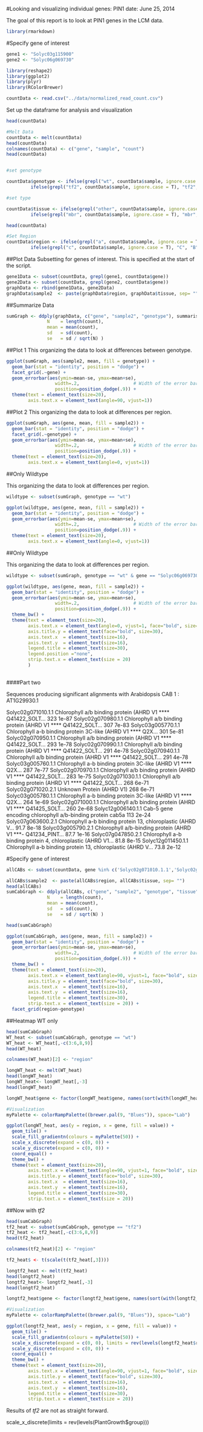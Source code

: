 #Looking and visualizing individual genes: PIN1
date: June 25, 2014

The goal of this report is to look at PIN1 genes in the LCM data.

```r
library(rmarkdown)

```
#Specify gene of interest
```r
gene1 <- "Solyc03g115900"
gene2 <- "Solyc06g069730"
```

```r
library(reshape2)
library(ggplot2)
library(plyr)
library(RColorBrewer)
```

```r
countData <- read.csv("../data/normalized_read_count.csv")
```

Set up the dataframe for analysis and visualization
```r
head(countData)

#Melt Data
countData <- melt(countData)
head(countData)
colnames(countData) <- c("gene", "sample", "count")
head(countData)


#set genotype

countData$genotype <- ifelse(grepl("wt", countData$sample, ignore.case = T), "wt", 
         ifelse(grepl("tf2", countData$sample, ignore.case = T), "tf2", "unknown"))

#set type

countData$tissue <- ifelse(grepl("other", countData$sample, ignore.case = T), "other", 
         ifelse(grepl("mbr", countData$sample, ignore.case = T), "mbr", "unknown"))

head(countData)

#Set Region
countData$region <- ifelse(grepl("a", countData$sample, ignore.case = T), "A", 
         ifelse(grepl("c", countData$sample, ignore.case = T), "C", "B"))
```

##Plot Data
Subsetting for genes of interest.  This is specified at the start of the script. 
```r
gene1Data <- subset(countData, grepl(gene1, countData$gene))
gene2Data <- subset(countData, grepl(gene2, countData$gene))
graphData <- rbind(gene1Data, gene2Data)
graphData$sample2  <- paste(graphData$region, graphData$tissue, sep= "")
```

##Summarize Data

```r
sumGraph <- ddply(graphData, c("gene", "sample2", "genotype"), summarise,
               N    = length(count),
               mean = mean(count),
               sd   = sd(count),
               se   = sd / sqrt(N) )
```

##Plot 1 
This organizing the data to look at differences between genotype.
```r
ggplot(sumGraph, aes(sample2, mean, fill = genotype)) + 
  geom_bar(stat = "identity", position = "dodge") + 
  facet_grid(.~gene) +
  geom_errorbar(aes(ymin=mean-se, ymax=mean+se),
                  width=.2,                    # Width of the error bars
                  position=position_dodge(.9)) +
  theme(text = element_text(size=20),
        axis.text.x = element_text(angle=90, vjust=1)) 
```


##Plot 2
This organizing the data to look at differences per region. 
```r
ggplot(sumGraph, aes(gene, mean, fill = sample2)) + 
  geom_bar(stat = "identity", position = "dodge") + 
  facet_grid(.~genotype) +
  geom_errorbar(aes(ymin=mean-se, ymax=mean+se),
                  width=.2,                    # Width of the error bars
                  position=position_dodge(.9)) +
  theme(text = element_text(size=20),
        axis.text.x = element_text(angle=0, vjust=1)) 
```

##Only Wildtype

This organizing the data to look at differences per region. 

```r
wildtype <- subset(sumGraph, genotype == "wt")

ggplot(wildtype, aes(gene, mean, fill = sample2)) + 
  geom_bar(stat = "identity", position = "dodge") + 
  geom_errorbar(aes(ymin=mean-se, ymax=mean+se),
                  width=.2,                    # Width of the error bars
                  position=position_dodge(.9)) +
  theme(text = element_text(size=20),
        axis.text.x = element_text(angle=0, vjust=1)) 

```

##Only Wildtype

This organizing the data to look at differences per region. 

```r
wildtype <- subset(sumGraph, genotype == "wt" & gene == "Solyc06g069730.2.1")

ggplot(wildtype, aes(gene, mean, fill = sample2)) + 
  geom_bar(stat = "identity", position = "dodge") + 
  geom_errorbar(aes(ymin=mean-se, ymax=mean+se),
                  width=.2,                    # Width of the error bars
                  position=position_dodge(.9)) +
  theme_bw() +
  theme(text = element_text(size=20),
        axis.text.x = element_text(angle=0, vjust=1, face="bold", size=30),
        axis.title.y = element_text(face="bold", size=30), 
        axis.text.x  = element_text(size=16),
        axis.text.y  = element_text(size=16),
        legend.title = element_text(size=30),
        legend.position ="none",
        strip.text.x = element_text(size = 20)
        )
        
```

####Part two

Sequences producing significant alignments with Arabidopsis CAB 1 : AT1G29930.1

Solyc02g071010.1.1 Chlorophyll a/b binding protein (AHRD V1 **** Q41422_SOLT...	323	1e-87
Solyc02g070980.1.1 Chlorophyll a/b binding protein (AHRD V1 **** Q41422_SOLT...	307	7e-83
Solyc03g005770.1.1 Chlorophyll a-b binding protein 3C-like (AHRD V1 **** Q2X...	301	5e-81
Solyc02g070950.1.1 Chlorophyll a/b binding protein (AHRD V1 **** Q41422_SOLT...	293	1e-78
Solyc02g070990.1.1 Chlorophyll a/b binding protein (AHRD V1 **** Q41422_SOLT...	291	4e-78
Solyc02g070940.1.1 Chlorophyll a/b binding protein (AHRD V1 **** Q41422_SOLT...	291	4e-78
Solyc03g005760.1.1 Chlorophyll a-b binding protein 3C-like (AHRD V1 **** Q2X...	287	7e-77
Solyc02g070970.1.1 Chlorophyll a/b binding protein (AHRD V1 **** Q41422_SOLT...	283	1e-75
Solyc02g071030.1.1 Chlorophyll a/b binding protein (AHRD V1 **** Q41422_SOLT...	268	6e-71
Solyc02g071020.2.1 Unknown Protein (AHRD V1)	268	6e-71
Solyc03g005780.1.1 Chlorophyll a-b binding protein 3C-like (AHRD V1 **** Q2X...	264	1e-69
Solyc02g071000.1.1 Chlorophyll a/b binding protein (AHRD V1 **** Q41425_SOLT...	260	2e-68
Solyc12g006140.1.1 Cab-5 gene encoding chlorophyll a/b-binding protein cab5a	113	2e-24
Solyc07g063600.2.1 Chlorophyll a-b binding protein 13, chloroplastic (AHRD V...	91.7	8e-18
Solyc03g005790.2.1 Chlorophyll a/b-binding protein (AHRD V1 ***- Q41234_PINT...	87.7	1e-16
Solyc07g047850.2.1 Chlorophyll a-b binding protein 4, chloroplastic (AHRD V1...	81.8	8e-15
Solyc12g011450.1.1 Chlorophyll a-b binding protein 13, chloroplastic (AHRD V...	73.8	2e-12

#Specify gene of interest
```r

allCABs <- subset(countData, gene %in% c('Solyc02g071010.1.1','Solyc02g070980.1.1','Solyc03g005770.1.1','Solyc02g070950.1.1','Solyc02g070990.1.1','Solyc02g070940.1.1','Solyc03g005760.1.1','Solyc02g070970.1.1','Solyc02g071030.1.1','Solyc02g071020.2.1','Solyc03g005780.1.1','Solyc02g071000.1.1','Solyc12g006140.1.1','Solyc07g063600.2.1','Solyc03g005790.2.1','Solyc07g047850.2.1','Solyc12g011450.1.1'))

allCABs$sample2  <- paste(allCABs$region, allCABs$tissue, sep= "")
head(allCABs)
sumCabGraph <- ddply(allCABs, c("gene", "sample2", "genotype", "tissue", "region"), summarise,
               N    = length(count),
               mean = mean(count),
               sd   = sd(count),
               se   = sd / sqrt(N) )

head(sumCabGraph)

ggplot(sumCabGraph, aes(gene, mean, fill = sample2)) + 
  geom_bar(stat = "identity", position = "dodge") + 
  geom_errorbar(aes(ymin=mean-se, ymax=mean+se),
                  width=.2,                    # Width of the error bars
                  position=position_dodge(.9)) +
  theme_bw() +
  theme(text = element_text(size=20),
        axis.text.x = element_text(angle=90, vjust=1, face="bold", size=12),
        axis.title.y = element_text(face="bold", size=30), 
        axis.text.x  = element_text(size=16),
        axis.text.y  = element_text(size=16),
        legend.title = element_text(size=30),
        strip.text.x = element_text(size = 20)) +
  facet_grid(region~genotype)
```

##Heatmap WT only 

```r


head(sumCabGraph)
WT_heat <- subset(sumCabGraph, genotype == "wt")
WT_heat <- WT_heat[,-c(3:6,8,9)]
head(WT_heat)

colnames(WT_heat)[2] <- "region"

longWT_heat <- melt(WT_heat)
head(longWT_heat)
longWT_heat<- longWT_heat[,-3]
head(longWT_heat)

longWT_heat$gene <- factor(longWT_heat$gene, names(sort(with(longWT_heat, by(value, gene, mean)))))

#Visualization
myPalette <- colorRampPalette((brewer.pal(9, "Blues")), space="Lab")

ggplot(longWT_heat, aes(y = region, x = gene, fill = value)) + 
  geom_tile() +
  scale_fill_gradientn(colours = myPalette(50)) +
  scale_x_discrete(expand = c(0, 0)) +
  scale_y_discrete(expand = c(0, 0)) +
  coord_equal() +
  theme_bw() +
  theme(text = element_text(size=20),
        axis.text.x = element_text(angle=90, vjust=1, face="bold", size=12),
        axis.title.y = element_text(face="bold", size=30), 
        axis.text.x  = element_text(size=16),
        axis.text.y  = element_text(size=16),
        legend.title = element_text(size=30),
        strip.text.x = element_text(size = 20))
```

##Now with *tf2*


```r

head(sumCabGraph)
tf2_heat <- subset(sumCabGraph, genotype == "tf2")
tf2_heat <- tf2_heat[,-c(3:6,8,9)]
head(tf2_heat)

colnames(tf2_heat)[2] <- "region"

tf2_heat$ <- t(scale(t(tf2_heat[,3])))

longtf2_heat <- melt(tf2_heat)
head(longtf2_heat)
longtf2_heat<- longtf2_heat[,-3]
head(longtf2_heat)

longtf2_heat$gene <- factor(longtf2_heat$gene, names(sort(with(longtf2_heat, by(value, gene, mean)))))

#Visualization
myPalette <- colorRampPalette((brewer.pal(9, "Blues")), space="Lab")

ggplot(longtf2_heat, aes(y = region, x = gene, fill = value)) + 
  geom_tile() +
  scale_fill_gradientn(colours = myPalette(50)) +
  scale_x_discrete(expand = c(0, 0), limits = rev(levels(longtf2_heat$region))) +
  scale_y_discrete(expand = c(0, 0)) +
  coord_equal() +
  theme_bw() +
  theme(text = element_text(size=20),
        axis.text.x = element_text(angle=90, vjust=1, face="bold", size=12),
        axis.title.y = element_text(face="bold", size=30), 
        axis.text.x  = element_text(size=16),
        axis.text.y  = element_text(size=16),
        legend.title = element_text(size=30),
        strip.text.x = element_text(size = 20))
```

Results of *tf2* are not as straight forward. 

scale_x_discrete(limits = rev(levels(PlantGrowth$group)))
